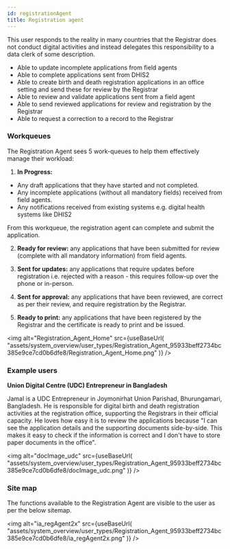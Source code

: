 ```yaml
---
id: registrationAgent
title: Registration agent
---
```



This user responds to the reality in many countries that the Registrar does not conduct digital activities and instead delegates this responsibility to a data clerk of some description.

- Able to update incomplete applications from field agents
- Able to complete applications sent from DHIS2
- Able to create birth and death registration applications in an office setting and send these for review by the Registrar
- Able to review and validate applications sent from a field agent
- Able to send reviewed applications for review and registration by the Registrar
- Able to request a correction to a record to the Registrar

### Workqueues

The Registration Agent sees 5 work-queues to help them effectively manage their workload:

1. **In Progress:**

- Any draft applications that they have started and not completed.
- Any incomplete applications (without all mandatory fields) received from field agents.
- Any notifications received from existing systems e.g. digital health systems like DHIS2

From this workqueue, the registration agent can complete and submit the application.

2. **Ready for review:** any applications that have been submitted for review (complete with all mandatory information) from field agents.

3. **Sent for updates:** any applications that require updates before registration i.e. rejected with a reason - this requires follow-up over the phone or in-person.

4. **Sent for approval:** any applications that have been reviewed, are correct as per their review, and require registration by the Registrar.

5. **Ready to print:** any applications that have been registered by the Registrar and the certificate is ready to print and be issued.

<img
  alt="Registration_Agent_Home"
  src={useBaseUrl(
    "assets/system_overview/user_types/Registration_Agent_95933beff2734bc385e9ce7cd0b6dfe8/Registration_Agent_Home.png"
  )}
/>

### Example users

**Union Digital Centre (UDC) Entrepreneur in Bangladesh**

Jamal is a UDC Entrepreneur in Joymonirhat Union Parishad, Bhurungamari, Bangladesh. He is responsible for digital birth and death registration activities at the registration office, supporting the Registrars in their official capacity. He loves how easy it is to review the applications because "I can see the application details and the supporting documents side-by-side. This makes it easy to check if the information is correct and I don't have to store paper documents in the office".

<img
  alt="docImage_udc"
  src={useBaseUrl(
    "assets/system_overview/user_types/Registration_Agent_95933beff2734bc385e9ce7cd0b6dfe8/docImage_udc.png"
  )}
/>

### Site map

The functions available to the Registration Agent are visible to the user as per the below sitemap.

<img
  alt="ia_regAgent2x"
  src={useBaseUrl(
    "assets/system_overview/user_types/Registration_Agent_95933beff2734bc385e9ce7cd0b6dfe8/ia_regAgent2x.png"
  )}
/>
